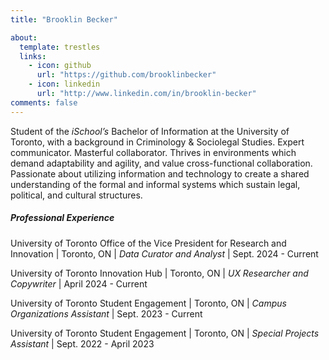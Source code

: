 ```yaml
---
title: "Brooklin Becker"

about: 
  template: trestles
  links: 
    - icon: github
      url: "https://github.com/brooklinbecker"
    - icon: linkedin
      url: "http://www.linkedin.com/in/brooklin-becker"   
comments: false
---
```


Student of the *iSchool's* Bachelor of Information at the University of Toronto, with a background in Criminology & Sociolegal Studies. Expert communicator. Masterful collaborator. Thrives in environments which demand adaptability and agility, and value cross-functional collaboration. Passionate about utilizing information and technology to create a shared understanding of the formal and informal systems which sustain legal, political, and cultural structures.

##### Professional Experience

University of Toronto Office of the Vice President for Research and Innovation \| Toronto, ON \| *Data Curator and Analyst* \| Sept. 2024 - Current

University of Toronto Innovation Hub \| Toronto, ON \| *UX Researcher and Copywriter* \| April 2024 - Current

University of Toronto Student Engagement \| Toronto, ON \| *Campus Organizations Assistant* \| Sept. 2023 - Current

University of Toronto Student Engagement \| Toronto, ON \| *Special Projects Assistant* \| Sept. 2022 - April 2023
